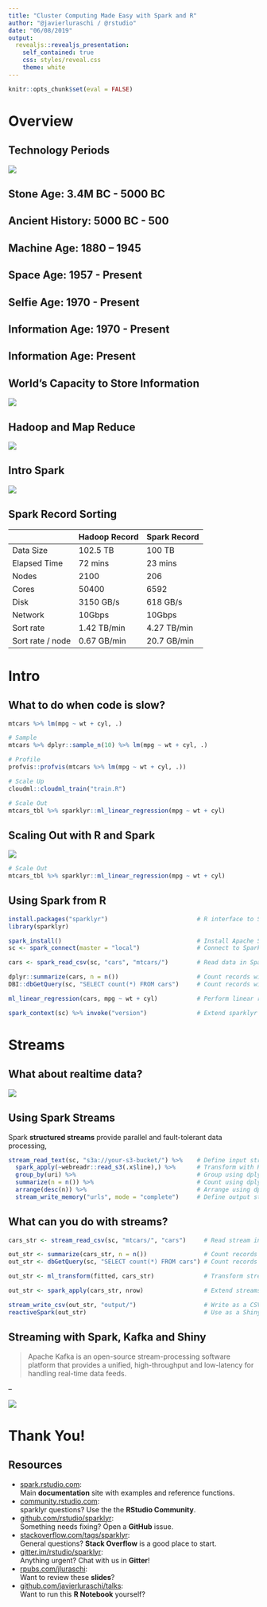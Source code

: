 ```yaml
---
title: "Cluster Computing Made Easy with Spark and R"
author: "@javierluraschi / @rstudio"
date: "06/08/2019"
output:
  revealjs::revealjs_presentation:
    self_contained: true
    css: styles/reveal.css
    theme: white
---
```


```r
knitr::opts_chunk$set(eval = FALSE)
```

# Overview

## Technology Periods

![](images/intro-technology-periods.png)

## Stone Age: 3.4M BC - 5000 BC {data-background="https://javierluraschi.s3.amazonaws.com/cascadiar-2019/intro-stone-age.jpeg"}

## Ancient History: 5000 BC - 500 {data-background="https://javierluraschi.s3.amazonaws.com/cascadiar-2019/intro-ancient-history.jpg"}

## Machine Age: 1880 – 1945 {data-background="https://javierluraschi.s3.amazonaws.com/cascadiar-2019/intro-machine-age.jpg"}

## Space Age: 1957 - Present {data-background="https://javierluraschi.s3.amazonaws.com/cascadiar-2019/intro-space-age.jpg"}

## Selfie Age: 1970 - Present {data-background="https://javierluraschi.s3.amazonaws.com/cascadiar-2019/intro-selfie-age.jpeg"}

## Information Age: 1970 - Present {data-background="https://javierluraschi.s3.amazonaws.com/cascadiar-2019/intro-katie-bouman.jpg"}

## Information Age: Present {data-background="https://javierluraschi.s3.amazonaws.com/cascadiar-2019/intro-katie-bouman-disks.png"}

## World's Capacity to Store Information

![](images/intro-world-store-capacity.png)

## Hadoop and Map Reduce

![](images/intro-simple-map-reduce-example.png)

## Intro Spark

![](images/intro-hadoop-spark-logistic-regression.png)

## Spark Record Sorting

|                  | Hadoop Record | Spark Record  |
|------------------|---------------|---------------|
| Data Size        | 102.5 TB      | 100 TB        |
| Elapsed Time     | 72 mins       | 23 mins       |
| Nodes            | 2100          | 206           |
| Cores            | 50400         | 6592          |
| Disk             | 3150 GB/s     | 618 GB/s      |
| Network          | 10Gbps        | 10Gbps        |
| Sort rate        | 1.42 TB/min   | 4.27 TB/min   |
| Sort rate / node | 0.67 GB/min   | 20.7 GB/min   |

# Intro

## What to do when code is slow?

```r
mtcars %>% lm(mpg ~ wt + cyl, .)
```

```r
# Sample
mtcars %>% dplyr::sample_n(10) %>% lm(mpg ~ wt + cyl, .)
```

```r
# Profile
profvis::profvis(mtcars %>% lm(mpg ~ wt + cyl, .))
```

```r
# Scale Up
cloudml::cloudml_train("train.R")
```

```r
# Scale Out
mtcars_tbl %>% sparklyr::ml_linear_regression(mpg ~ wt + cyl)
```

## Scaling Out with R and Spark

![](https://s3.amazonaws.com/javierluraschi/scaling-r-with-spark-rstudio-conf/images/spark-scale-out-scale-up.png)

```r
# Scale Out
mtcars_tbl %>% sparklyr::ml_linear_regression(mpg ~ wt + cyl)
```

## Using Spark from R

```r
install.packages("sparklyr")                         # R interface to Spark
library(sparklyr)
```

```r
spark_install()                                      # Install Apache Spark
sc <- spark_connect(master = "local")                # Connect to Spark cluster
```

```r
cars <- spark_read_csv(sc, "cars", "mtcars/")        # Read data in Spark

dplyr::summarize(cars, n = n())                      # Count records with dplyr
DBI::dbGetQuery(sc, "SELECT count(*) FROM cars")     # Count records with DBI
```

```r
ml_linear_regression(cars, mpg ~ wt + cyl)           # Perform linear regression
```

```r
spark_context(sc) %>% invoke("version")              # Extend sparklyr with Scala
```

# Streams

## What about realtime data?

![](https://s3.amazonaws.com/javierluraschi/scaling-r-with-spark-rstudio-conf/images/realtime-spark-r-twitter.png)

## Using Spark Streams

Spark **structured streams** provide parallel and fault-tolerant data processing,

```r
stream_read_text(sc, "s3a://your-s3-bucket/") %>%    # Define input stream
  spark_apply(~webreadr::read_s3(.x$line),) %>%      # Transform with R
  group_by(uri) %>%                                  # Group using dplyr
  summarize(n = n()) %>%                             # Count using dplyr
  arrange(desc(n)) %>%                               # Arrange using dplyr
  stream_write_memory("urls", mode = "complete")     # Define output stream
```

## What can you do with streams?

```r
cars_str <- stream_read_csv(sc, "mtcars/", "cars")     # Read stream in Spark
```

```r
out_str <- summarize(cars_str, n = n())                # Count records with dplyr
out_str <- dbGetQuery(sc, "SELECT count(*) FROM cars") # Count records with DBI
```

```r
out_str <- ml_transform(fitted, cars_str)              # Transform stream with model
```

```r
out_str <- spark_apply(cars_str, nrow)                 # Extend streams with R
```


```r
stream_write_csv(out_str, "output/")                   # Write as a CSV stream
reactiveSpark(out_str)                                 # Use as a Shiny reactive
```

## Streaming with Spark, Kafka and Shiny

> Apache Kafka is an open-source stream-processing software platform that provides a unified, high-throughput and low-latency for handling real-time data feeds.

--

![](https://s3.amazonaws.com/javierluraschi/scaling-r-with-spark-rstudio-conf/images/streaming-kafka-spark-shiny.png)

# Thank You!

## Resources

- <div class="highlight">[spark.rstudio.com](https://spark.rstudio.com):</div> Main **documentation** site with examples and reference functions.
- <div class="highlight">[community.rstudio.com](https://community.rstudio.com/search?q=sparklyr):</div> sparklyr questions? Use the the **RStudio Community**.
- <div class="highlight">[github.com/rstudio/sparklyr](https://github.com/rstudio/sparklyr):</div> Something needs fixing? Open a **GitHub** issue.
- <div class="highlight">[stackoverflow.com/tags/sparklyr](https://stackoverflow.com/tags/sparklyr):</div> General questions? **Stack Overflow** is a good place to start.
- <div class="highlight">[gitter.im/rstudio/sparklyr](https://gitter.im/rstudio/sparklyr):</div> Anything urgent? Chat with us in **Gitter**!
- <div class="highlight">[rpubs.com/jluraschi](http://rpubs.com/jluraschi/sdss-2019-spark):</div> Want to review these **slides**?
- <div class="highlight">[github.com/javierluraschi/talks](https://github.com/javierluraschi/talks/tree/master/2019-05-31):</div> Want to run this **R Notebook** yourself?

